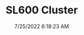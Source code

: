 ---
width: 4000
height: 2667
title: SL600 Cluster
description: Instrument cluster on a 2001 Mercedes-Benz SL600 AMG.
date: 7/25/2022 6:18:23 AM
cameraMake: Sony
cameraModel: ILCE-7M3
lens: ZEISS Batis 2/40 CF
settingsfStop: f/5
settingsISO: ISO 800
settingsShutter: 1/40
settingsFocalLength: 40 mm
---
